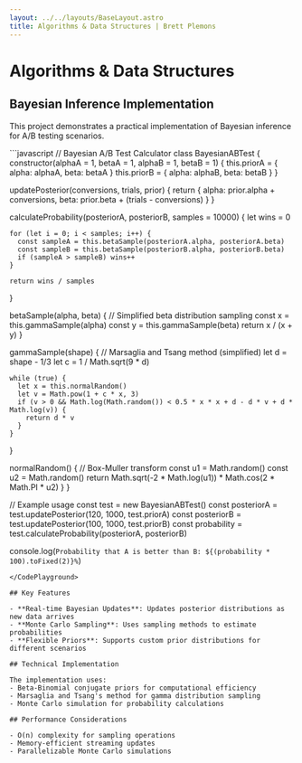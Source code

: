 ```yaml
---
layout: ../../layouts/BaseLayout.astro
title: Algorithms & Data Structures | Brett Plemons
---
```



# Algorithms & Data Structures

## Bayesian Inference Implementation

This project demonstrates a practical implementation of Bayesian inference for A/B testing scenarios.

<CodePlayground client:load>
```javascript
// Bayesian A/B Test Calculator
class BayesianABTest {
  constructor(alphaA = 1, betaA = 1, alphaB = 1, betaB = 1) {
    this.priorA = { alpha: alphaA, beta: betaA }
    this.priorB = { alpha: alphaB, beta: betaB }
  }
  
  updatePosterior(conversions, trials, prior) {
    return {
      alpha: prior.alpha + conversions,
      beta: prior.beta + (trials - conversions)
    }
  }
  
  calculateProbability(posteriorA, posteriorB, samples = 10000) {
    let wins = 0
    
    for (let i = 0; i < samples; i++) {
      const sampleA = this.betaSample(posteriorA.alpha, posteriorA.beta)
      const sampleB = this.betaSample(posteriorB.alpha, posteriorB.beta)
      if (sampleA > sampleB) wins++
    }
    
    return wins / samples
  }
  
  betaSample(alpha, beta) {
    // Simplified beta distribution sampling
    const x = this.gammaSample(alpha)
    const y = this.gammaSample(beta)
    return x / (x + y)
  }
  
  gammaSample(shape) {
    // Marsaglia and Tsang method (simplified)
    let d = shape - 1/3
    let c = 1 / Math.sqrt(9 * d)
    
    while (true) {
      let x = this.normalRandom()
      let v = Math.pow(1 + c * x, 3)
      if (v > 0 && Math.log(Math.random()) < 0.5 * x * x + d - d * v + d * Math.log(v)) {
        return d * v
      }
    }
  }
  
  normalRandom() {
    // Box-Muller transform
    const u1 = Math.random()
    const u2 = Math.random()
    return Math.sqrt(-2 * Math.log(u1)) * Math.cos(2 * Math.PI * u2)
  }
}

// Example usage
const test = new BayesianABTest()
const posteriorA = test.updatePosterior(120, 1000, test.priorA)
const posteriorB = test.updatePosterior(100, 1000, test.priorB)
const probability = test.calculateProbability(posteriorA, posteriorB)

console.log(`Probability that A is better than B: ${(probability * 100).toFixed(2)}%`)
```
</CodePlayground>

## Key Features

- **Real-time Bayesian Updates**: Updates posterior distributions as new data arrives
- **Monte Carlo Sampling**: Uses sampling methods to estimate probabilities
- **Flexible Priors**: Supports custom prior distributions for different scenarios

## Technical Implementation

The implementation uses:
- Beta-Binomial conjugate priors for computational efficiency
- Marsaglia and Tsang's method for gamma distribution sampling
- Monte Carlo simulation for probability calculations

## Performance Considerations

- O(n) complexity for sampling operations
- Memory-efficient streaming updates
- Parallelizable Monte Carlo simulations